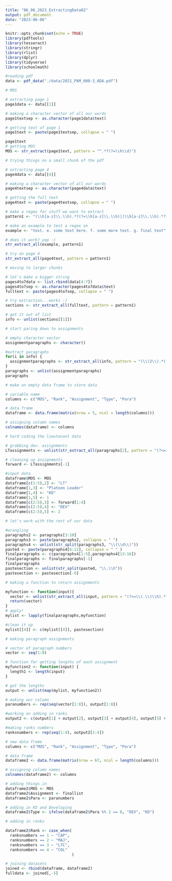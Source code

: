 ```yaml
---
title: "06_06_2023_ExtractingData02"
output: pdf_document
date: "2023-06-06"
---
```


```r
knitr::opts_chunk$set(echo = TRUE)
library(pdftools)
library(tesseract)
library(stringr)
library(rlist)
library(dplyr)
library(tidyverse)
library(schoolmath)
```

```r
#reading pdf
data <- pdf_data("./data/2021_PAM_600-3_ADA.pdf")
```

```r
# MOS

# extracting page 1
page1data <- data[[1]]

# making a character vector of all our words
page1textsep <- as.character(page1data$text)

# getting text of page 1
page1text <- paste(page1textsep, collapse = " ")

page1text
# getting MOS
MOS <- str_extract(page1text, pattern = "^.*?(?=\\h\\d)")
```

```r
# trying things on a small chunk of the pdf

# extracting page 4
page4data <- data[[4]]

# making a character vector of all our words
page4textsep <- as.character(page4data$text)

# getting the full text
page4text <- paste(page4textsep, collapse = " ")

# make a regex for stuff we want to extract
pattern1 <- "(\\h[a-z]\\.\\h).*?(?=\\h[a-z]\\.\\h)|(\\h[a-z]\\.\\h).*?(?=$)"

# make an example to test a regex on
example <- "text. e. some text here. f. some more text. g. final text"

# does it work? yep :)
str_extract_all(example, pattern1)

# try on page 4
str_extract_all(page4text, pattern = pattern1)
```

```r
# moving to larger chunks

# let's make a bigger string
pages4to7data <- list.rbind(data[4:7])
pages4to7sep <- as.character(pages4to7data$text)
fulltext <- paste(pages4to7sep, collapse = " ")

# try extraction...works :) 
sections <- str_extract_all(fulltext, pattern = pattern1)

# get it out of list
info <- unlist(sections[[1]])
```

```r
# start paring down to assignments

# empty character vector
assignmentparagraphs <- character()

#extract paragraphs
for(i in info) {
  assignmentparagraphs <- str_extract_all(info, pattern = "(\\(2\\).*(?=\\(3\\)))|(\\(3\\).*(?=\\(4\\)))")
}
paragraphs <- unlist(assignmentparagraphs)
paragraphs
```

```r
# make an empty data frame to store data

# variable name
columns <- c("MOS", "Rank", "Assignment", "Type", "Para")

# data frame
dataframe <- data.frame(matrix(nrow = 5, ncol = length(columns)))

# assigning column names
colnames(dataframe) <- columns
```

```r
# hard coding the lieutenant data

# grabbing dev. assignments
LTassignments <- unlist(str_extract_all(paragraphs[2], pattern = "(?<=include\\h).*?(?=\\,)|(?<=\\,\\h).*?(?=\\,)|(?<=and\\h).*?(?=\\.)"))

# cleaning up assignments
forward <- LTassignments[-1]

#input data
dataframe$MOS <- MOS
dataframe[c(1:5),2] <- "LT"
dataframe[1,3] <- "Platoon Leader"
dataframe[1,4] <- "KD"
dataframe[1,5] <- 1
dataframe[c(2:5),3] <- forward[1:4]
dataframe[c(2:5),4] <- "DEV"
dataframe[c(2:5),5] <- 2
```

```r
# let's work with the rest of our data

#wrangling
paragraphs2 <- paragraphs[3:10]
paragraphs3 <- paste(paragraphs2, collapse = " ")
paragraphs4 <- unlist(str_split(paragraphs3, "\\(\\d\\)"))
pasted <- paste(paragraphs4[6:12], collapse = " " )
finalparagraphs <- c(paragraphs4[1:5],paragraphs4[13:16])
finalparagraphs <- finalparagraphs[-1]
finalparagraphs
pastesection <- unlist(str_split(pasted, "\\.\\h"))
pastesection <- pastesection[-9]
```

```r
# making a function to return assignments

myfunction <- function(input){
  vector <- unlist(str_extract_all(input, pattern = "(?<=\\(.\\)\\h).*?(?=\\.)|(?<=\\(.\\)\\h).*?(?=\\h$)"))
  return(vector)
}
# apply!
mylist <- lapply(finalparagraphs,myfunction)

#clean it up
mylist[[4]] <- c(mylist[[4]], pastesection)
```

```r
# making paragraph assignments

# vector of paragraph numbers
vector <- seq(1:8)

# function for getting lengths of each assignment
myfunction2 <- function(input) {
  length1 <- length(input)
}

# got the lengths
output <- unlist(map(mylist, myfunction2))

# making our column
paranumbers <- rep(seq(vector[1:8]), output[1:8])

#working on adding in ranks
output2 <- c(output[1] + output[2], output[3] + output[4], output[5] + output[6], output[7] + output[8])

#making ranks numbers
ranksnumbers <- rep(seq(1:4), output2[1:4])
```

```r
# new data frame
columns <- c("MOS", "Rank", "Assignment", "Type", "Para")

# data frame
dataframe2 <- data.frame(matrix(nrow = 67, ncol = length(columns)))

# assigning column names
colnames(dataframe2) <- columns

# adding things in
dataframe2$MOS <- MOS
dataframe2$Assignment <- finallist
dataframe2$Para <- paranumbers

# adding in KD and Developing
dataframe2$Type <- ifelse(dataframe2$Para %% 2 == 0, "DEV", "KD")

# adding in ranks

dataframe2$Rank <- case_when(
  ranksnumbers == 1 ~ "CAP",
  ranksnumbers == 2 ~ "MAJ",
  ranksnumbers == 3 ~ "LTC",
  ranksnumbers == 4 ~ "COL"
                             )
```

```r
# joining datasets
joined <- rbind(dataframe, dataframe2)
fulldata <- joined[,-5]
```

